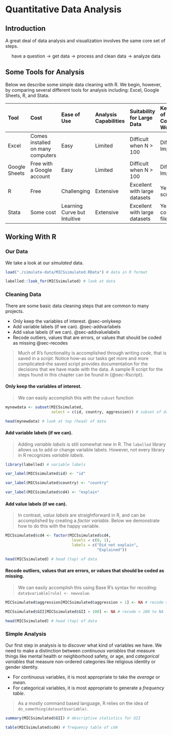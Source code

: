# Quantitative Data Analysis {#sec-analysis}

## Introduction

A great deal of data analysis and visualization involves the same core set of steps.

$$\text{have a question} \rightarrow \text{get data} \rightarrow \text{process and clean data} \rightarrow \text{analyze data}$$ 

## Some Tools for Analysis

Below we describe some simple data cleaning with R. We begin, however, by comparing several different tools for analysis including: Excel, Google Sheets, R, and Stata.

----------------------------------------------------------------------------
Tool     Cost         Ease         Analysis       Suitability   Keep                 
                      of           Capabilities   for           Track of
                      Use                         Large Data    Complicated
                                                                Workflows
-------- ---------    ------------ -------------  ------------  --------------
Excel    Comes        Easy         Limited        Difficult     Difficult to
         installed                                when          Impossible
         on many                                  N > 100
         computers

Google   Free         Easy         Limited        Difficult     Difficult to
Sheets   with a                                   when          Impossible
         Google                                   N > 100
         account
            
R        Free         Challenging  Extensive      Excellent     Yes, with
                                                  with          script
                                                  large 
                                                  datasets
                                                    
Stata    Some         Learning     Extensive      Excellent     Yes, with
         cost         Curve                       with          command
                      but                         large         file
                      Intuitive                   datasets
----------------------------------------------------------------------------

## Working With R

### Our Data

We take a look at our *simulated* data. 

```r

load("./simulate-data/MICSsimulated.RData") # data in R format

labelled::look_for(MICSsimulated) # look at data

```


### Cleaning Data

There are some basic data cleaning steps that are common to many projects.

* Only keep the variables of interest. @sec-onlykeep
* Add variable labels (if we can). @sec-addvarlabels
* Add value labels (if we can). @sec-addvaluelabels
* Recode outliers, values that are errors, or values that should be coded as missing @sec-recodes

> Much of R's functionality is accomplished through writing *code*, that is saved in a *script*. Notice how--as our tasks get more and more complicated--the saved script provides documentation for the decisions that we have made with the data. A sample R script for the steps found in this chapter can be found in {@sec-Rscript}.

#### Only keep the variables of interest. {#sec-onlykeep}

> We can easily accomplish this with the `subset` function

```r

mynewdata <- subset(MICSsimulated,
                    select = c(id, country, aggression)) # subset of data

```

```r

head(mynewdata) # look at top (head) of data

```

#### Add variable labels (if we can). {#sec-addvarlabels}

> Adding *variable labels* is still somewhat new in R. The `labelled` library allows us to add or change variable labels. However, not every library in R recognizes *variable labels*.

```r

library(labelled) # variable labels

var_label(MICSsimulated$id) <- "id"

var_label(MICSsimulated$country) <- "country"

var_label(MICSsimulated$cd4) <- "explain"

```


#### Add value labels (if we can). {#sec-addvaluelabels}

> In contrast, *value labels* are straightforward in R, and can be accomplished by creating a *factor variable*. Below we demonstrate how to do this with the happy variable.

```r

MICSsimulated$cd4 <- factor(MICSsimulated$cd4,
                             levels = c(0, 1),
                             labels = c("Did not explain",
                                        "Explained"))

```

```r

head(MICSsimulated) # head (top) of data

```

#### Recode outliers, values that are errors, or values that should be coded as missing. {#sec-recodes}

> We can easily accomplish this using Base R's syntax for recoding: `data$variable[rule] <- newvalue`.

```r

MICSsimulated$aggression[MICSsimulated$aggression > 1] <- NA # recode > 1 to NA

MICSsimulated$GII[MICSsimulated$GII > 100] <- NA # recode > 100 to NA

```

```r

head(MICSsimulated) # head (top) of data

```

### Simple Analysis

Our first step in analysis is to discover what kind of variables we have. We need to make a distinction between *continuous variables* that measure things like mental health or neighborhood safety, or age, and *categorical variables* that measure non-ordered categories like religious identity or gender identity.

* For continuous variables, it is most appropriate to take the *average* or *mean*.
* For categorical variables, it is most appropriate to generate a *frequency table*.


> As a mostly command based language, R relies on the idea of `do_something(dataset$variable)`.

```r

summary(MICSsimulated$GII) # descriptive statistics for GII

```

```r

table(MICSsimulated$cd4) # frequency table of cd4

```

